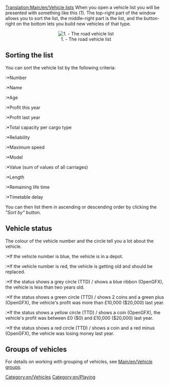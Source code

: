 [[Translation:Main/en/Vehicle lists]]
When you open a vehicle list you will be presented with something like this (1). The top-right part of the window allows you to sort the list, the middle-right part is the list, and the button-right on the bottom lets you build new vehicles of that type.

<center>[[File:en/Vehicle list.png|center|none|frame|1. - The road vehicle list]]</center>

==Sorting the list==
You can sort the vehicle list by the following criteria:
:*Number
:*Name
:*Age
:*Profit this year
:*Profit last year
:*Total capacity per cargo type
:*Reliability
:*Maximum speed
:*Model
:*Value (sum of values of all carriages)
:*Length
:*Remaining life time
:*Timetable delay

You can then list them in ascending or descending order by clicking the ''"Sort by"'' button.

==Vehicle status==
The colour of the vehicle number and the circle tell you a lot about the vehicle.
:*If the vehicle number is blue, the vehicle is in a depot.
:*If the vehicle number is red, the vehicle is getting old and should be replaced.

:*If the status shows a grey circle (TTD) / shows a blue ribbon (OpenGFX), the vehicle is less than two years old.
:*If the status shows a green circle (TTD) / shows 2 coins and a green plus (OpenGFX), the vehicle's profit was more than £10,000 ($20,000) last year.
:*If the status shows a yellow circle (TTD) / shows a coin (OpenGFX), the vehicle's profit was between £0 ($0) and £10,000 ($20,000) last year.
:*If the status shows a red circle (TTD) / shows a coin and a red minus (OpenGFX), the vehicle was losing money last year.

==Groups of vehicles==
For details on working with grouping of vehicles, see [[Main/en/Vehicle groups]].

[[Category:en/Vehicles]]
[[Category:en/Playing]]